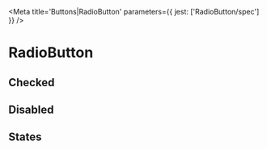 

<Meta title='Buttons|RadioButton' parameters={{ jest: ['RadioButton/spec'] }} />

# RadioButton

<Preview>
  <Story name='Default'>
    <RadioButton onChange={action('change')} />
  </Story>
</Preview>

<Props of={RadioButton} />

## Checked

<Preview>
  <Story name='Checked'>
    <RadioButton checked onChange={action('change')} />
  </Story>
</Preview>

## Disabled

<Preview>
  <Story name='Disabled'>
    <RadioButton disabled />
  </Story>
</Preview>

## States

<Story name='States'>
  <PropsVariationSection
    component={RadioButton}
    common={{ onChange: action('change') }}
    xAxis={{
      checked: { checked: true },
      unchecked: { checked: false },
    }}
    yAxis={{
      default: { },
      hover: { className: 'is-hovered' },
      active: { className: 'is-active' },
      focus: { className: 'is-focused' },
      disabled: { disabled: true },
    }}
  />
</Story>
